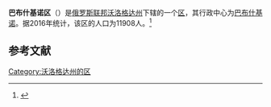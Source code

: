 {{Infobox Settlement
| official_name = 巴布什基诺区
| native_name = Бабушкинский район
| image_flag =  Flag Babuwkino.jpg 
| image_shield =  Coat of Arms of Babushkinsky rayon (Vologda oblast).png 
| image_map =  Location of Babushkinsky District (Vologda Oblast).svg 
| settlement_type = [[区_(苏联)|区]]
| subdivision_type = [[国家|国家]]
| subdivision_type1 = [[州_(俄罗斯)|州]]
| subdivision_name = {{RUS}}
| subdivision_name1 = [[沃洛格达州|沃洛格达州]]
| seat_type = 行政中心
| seat = [[巴布什基诺|巴布什基诺]]
| population_as_of=2016
| population_footnotes = <ref name=stat />
| population_total = 11908
| timezone = [[莫斯科时间|MSK]]
| utc_offset = +3
}}
'''巴布什基诺区'''（{{lang-ru|Бабушкинский район}}）是[[俄罗斯联邦|俄罗斯联邦]][[沃洛格达州|沃洛格达州]]下辖的一个[[区_(苏联)|区]]，其行政中心为[[巴布什基诺|巴布什基诺]]。据2016年统计，该区的人口为11908人。<ref name=stat>{{cite web | url = http://www.gks.ru/free_doc/doc_2016/bul_dr/mun_obr2016.rar | title = Численность населения Российской Федерации по муниципальным образованиям на 1 января 2016 года | language = ru | accessdate = 2016-12-21 | archive-date = 2019-05-13 | archive-url = https://web.archive.org/web/20190513150350/http://www.gks.ru/free_doc/doc_2016/bul_dr/mun_obr2016.rar | dead-url = no }}</ref>

== 参考文献 ==
{{reflist}}

{{Russia-stub}}

[[Category:沃洛格达州的区|Category:沃洛格达州的区]]